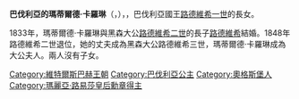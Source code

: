 {{Multiple issues|
{{Expand language|1=en|time=2020-10-27T19:50:39+00:00}}
{{Unreferenced|time=2020-10-27T19:50:39+00:00}}
}}
{{Infobox royalty|consort=yes
| name        = 瑪蒂爾德·卡羅琳
| image       = Mathilde von BayernStieler.png
| succession  = 黑森大公夫人
| reign       = 1848年 — 1862年
| birth_date  = {{Birth date|1813|8|30|df=y}}
| birth_place = [[奧格斯堡|奧格斯堡]]
| death_date  = {{Death date and age|1862|5|25|1813|8|30|df=y}}
| death_place = [[達姆施塔特|達姆施塔特]]
| house       = [[維特爾斯巴赫王朝|維特爾斯巴赫王朝]]
| father      = [[路德維希一世_(巴伐利亞)|巴伐利亞國王路德維希一世]]
| mother      = [[薩克森-希爾德布格豪森的特蕾莎|薩克森-希爾德布格豪森的特蕾莎]]
}}

'''巴伐利亞的瑪蒂爾德·卡羅琳'''（{{lang-de|Mathilde Karoline von Bayern}}，{{bd|1813年|8月30日|1862年|5月25日|}}），{{le|黑森大公夫人|List of Hessian consorts}}，巴伐利亞國王[[路德維希一世_(巴伐利亞)|路德維希一世]]的長女。

1833年，瑪蒂爾德·卡羅琳與黑森大公[[路德維希二世_(黑森大公)|路德維希二世]]的長子[[路德維希三世_(黑森大公)|路德維希]]結婚。1848年路德維希二世退位，她的丈夫成為黑森大公路德維希三世，瑪蒂爾德·卡羅琳成為大公夫人。兩人沒有子女。

{{germany-bio-stub}}
{{normdaten}}
[[Category:維特爾斯巴赫王朝|Category:維特爾斯巴赫王朝]]
[[Category:巴伐利亞公主|Category:巴伐利亞公主]]
[[Category:奧格斯堡人|Category:奧格斯堡人]]
[[Category:瑪麗亞·路易莎皇后勳章得主|Category:瑪麗亞·路易莎皇后勳章得主]]